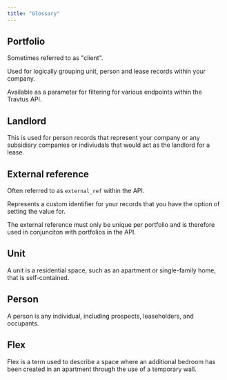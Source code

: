 ```yaml
---
title: "Glossary"
---
```


## Portfolio
Sometimes referred to as "client". 

Used for logically grouping unit, person and lease records within your company.

Available as a parameter for filtering for various endpoints within the Travtus API.

## Landlord
This is used for person records that represent your company or any subsidiary companies or indiviudals that would act as the landlord for a lease.

## External reference
Often referred to as `external_ref` within the API.

Represents a custom identifier for your records that you have the option of setting the value for.

The external reference must only be unique per portfolio and is therefore used in conjunciton with portfolios in the API.

## Unit
A unit is a residential space, such as an apartment or single-family home, that is self-contained.

## Person
A person is any individual, including prospects, leaseholders, and occupants.

## Flex
Flex is a term used to describe a space where an additional bedroom has been created in an apartment through the use of a temporary wall.
